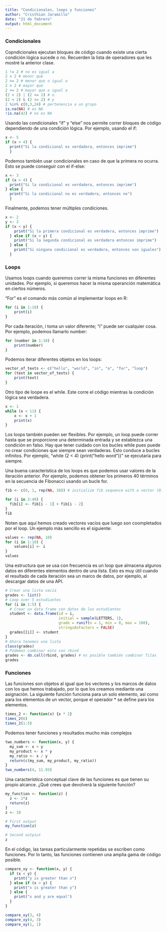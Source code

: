 ```yaml
---
title: "Condicionales, loops y funciones"
author: "Cristhian Jaramillo"
date: "21 de febrero"
output: html_document
---
```


### Condicionales

Copndicionales ejecutan bloques de código cuando existe una cierta condición lógica sucede o no. Recuerden la lista de operadores que les mostré la anterior clase.

```r
1 != 2 # no es igual a
2 < 2 # menor que
2 <= 2 # menor que o igual a
2 > 2 # mayor que
2 >= 2 # mayor que o igual a 
(2 < 2) | (2 <= 2) # o
(2 < 2) & (2 <= 2) # y
2 %in% c(0,3,24) # pertenencia a un grupo
is.na(NA) # es NA
!is.na(42) # no es NA
```

Usando las condicionales "if" y "else" nos permite correr bloques de código dependiendo de una condición lógica. Por ejemplo, usando el if:


```r
x <- 5
if (x > 4) {
  print("Si la condicional es verdadera, entonces imprime")
  }
```

Podemos también usar condicionales en caso de que la primera no ocurra. Esto se puede conseguir con el if-else:

```r
x <- 3
if (x > 4) {
  print("Si la condicional es verdadera, entonces imprime")
} else {
  print("Si la condicional no es verdadera, entonces no")
  }
```

Finalmente, podemos tener múltiples condiciones.

```r
x <- 2
y <- 3
if (x < y) {
    print("Si la primera condicional es verdadera, entonces imprime")
  } else if (x > y) {
    print("Si la segunda condicional es verdadera entonces imprime")
  } else {
    print("Si ninguna condicional es verdadera, entonces son iguales")
  }
```

### Loops

Usamos loops cuando queremos correr la misma funciones en diferentes unidades. Por ejemplo, si queremos hacer la misma operanción matemática en ciertos números.

"For" es el comando más común al implementar loops en R:

```r
for (i in 1:10) {
    print(i)
}
```

Por cada iteración, i toma un valor diferente; "i" puede ser cualquier cosa. Por ejemplo, podemos llamarlo number:

```r
for (number in 1:10) {
    print(number)
}
```

Podemos iterar diferentes objetos en los loops:

```r
vector_of_texts <- c("hello", "world", "in", "a", "for", "loop")
for (text in vector_of_texts) {
    print(text)
}
```

Otro tipo de loope es el while. Este corre el código mientras la condición lógica sea verdadera.

```r
x <- 1
while (x < 11) {
    x <- x + 1  
    print(x)
}
```

Los loops también pueden ser flexibles. Por ejemplo, un loop puede correr hasta que se proporcione una determinada entrada y se establezca una condición en falso. Hay que tener cuidado con los bucles while pues puede no crear condiciones que siempre sean verdaderas. Esto conduce a bucles infinitos. Por ejemplo, "while (2 < 4) {print("hello word")}" se ejecutaría para siempre.

Una buena característica de los loops es que podemos usar valores de la iteración anterior. Por ejemplo, podemos obtener los primeros 40 términos en la secuencia de Fibonacci usando un bucle for.

```r

fib <- c(0, 1, rep(NA, 38)) # initialize fib sequence with a vector (0, 1, NA, NA, NA, NA, ...)

for (i in 3:40) {
  fib[i] <- fib[i - 1] + fib[i - 2]
}
fib
```

Noten que aquí hemos creado vectores vacíos que luego son coompletados por el loop. Un ejemplo más sencillo es el siguiente:

```r
values <- rep(NA, 10)
for (i in 1:10) {
    values[i] <- i
}
values
```

Una estructura que se usa con frecuencia es un loop que almacena algunos datos en diferentes elementos dentro de una lista. Esto es muy útil cuando el resultado de cada iteración sea un marco de datos, por ejemplo, al descargar datos de una API.

```r
# Crear una lista vacía
grades <- list()
# Loop over 5 estudiantes
for (i in 1:5) {
  # Crear un data frame con datos de los estudiantes
  student <- data.frame(id = i,
                        initial = sample(LETTERS, 1),
                        grade = runif(n = 1, min = 0, max = 100),
                        stringsAsFactors = FALSE)
  grades[[i]] <- student
}
# Ahora tenemos una lista
class(grades)
# Podemos combinar esto con rbind
grades <- do.call(rbind, grades) # es posible también combinar filas
grades
```

### Funciones

Las funciones son objetos al igual que los vectores y los marcos de datos con los que hemos trabajado, por lo que los creamos mediante una asignación. La siguiente función funciona para un solo elemento, así como para los elementos de un vector, porque el operador * se define para los elementos.

```r
times_2 <- function(x) {x * 2}
times_2(6)
times_2(1:5)
```

Podemos tener funciones y resultados mucho más complejos

```r
two_numbers <- function(x, y) {
  my_sum <- x + y
  my_product <- x * y
  my_ratio <- x / y
  return(c(my_sum, my_product, my_ratio))
}
two_numbers(4, 11.93)
```

Una característica conceptual clave de las funciones es que tienen su propio alcance. ¿Qué crees que devolverá la siguiente función?

```r
my_function <- function(z) {
  z <- 2*z
  return(z)
}
z <- 10

# First output
my_function(z)

# Second outpiut
z
```

En el código, las tareas particularmente repetidas se escriben como funciones. Por lo tanto, las funciones contienen una amplia gama de código posible.

```r
compare_xy <- function(x, y) {
  if (x < y) {
    print("y is greater than x")
  } else if (x > y) {
    print("x is greater than y")
  } else {
    print("x and y are equal")
  }
}
```


```r
compare_xy(3, 4)
compare_xy(4, 3)
compare_xy(1, 1)
```